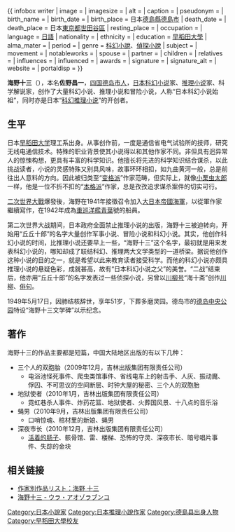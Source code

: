 {{ infobox writer <!-- for more information see [[:Template:Infobox_writer/doc|:Template:Infobox writer/doc]] --> 
| image         = 
| imagesize     = 
| alt           = 
| caption       = 
| pseudonym     = 
| birth_name     = 
| birth_date     = {{Birth date|1897|12|26}}
| birth_place    = 日本[[德島縣|德島縣]][[德島市|德島市]]
| death_date     = {{Death date and age|1949|5|17|1897|12|26}}
| death_place    = 日本[[東京都|東京都]][[世田谷區|世田谷區]]
| resting_place = 
| occupation    = 
| language      = [[日語|日語]]
| nationality   = {{JPN-EMP}}
| ethnicity     = 
| education     = [[早稻田大學|早稻田大學]]
| alma_mater    = 
| period        = 
| genre         = [[科幻小說|科幻小說]]、[[偵探小說|偵探小說]]
| subject       = 
| movement      = 
| notableworks  = 
| spouse        = 
| partner       = 
| children      = 
| relatives     = 
| influences    = 
| influenced    = 
| awards        = 
| signature     = 
| signature_alt = 
| website       = 
| portaldisp    = 
}}

{{japanese|japanese=海野 十三|kana=うんの じゅうざ|romaji=Unno Jūza}}
'''海野十三'''（{{bd|1897年|12月26日|1949年|5月17日|catIdx=Unno Juuza}}），本名'''佐野昌一'''，[[四国|四国]][[德岛市|德岛市]][[人|人]]，[[日本|日本]][[科幻小说|科幻小说]]家、[[推理小说|推理小说]]家、科学解说家，创作了大量科幻小说、推理小说和冒险小说，人称“日本科幻小说始祖”，同时亦是日本“[[科幻推理小说|科幻推理小说]]”的开创者。

== 生平 ==

日本[[早稻田大学|早稻田大学]]理工系出身。从事创作前，一度是通信省电气试验所的技师，研究无线电通信技术。特殊的职业背景使其小说得以和其他作家不同。非但具有迥异常人的惊悚构想，更具有丰富的科学知识。他擅长将先进的科学知识结合谋杀，以此挑战读者，小说的灵感特殊又别具风味，故事环环相扣，如九曲黄河一般，总是前往出人意料的方向。因此被归类至“[[变格派|变格派]]”作家范畴，但实际上，就像[[小栗虫太郎|小栗虫太郎]]一样，他是一位不折不扣的“[[本格派|本格派]]”作家，总是孜孜追求谋杀案件的切实可行。

[[二次世界大戰|二次世界大戰]]爆發後，海野在1941年接徵召令加入[[大日本帝國海軍|大日本帝國海軍]]，以從軍作家繼續寫作，在1942年成為[[重巡洋艦|重巡洋艦]][[青葉號重巡洋艦|青葉]]號的船員。

第二次世界大战期间，日本政府全面禁止推理小说的出版，海野十三被迫转向，开始用“丘丘十郎”的名字大量创作军事小说、冒险小说和科幻小说。其实，他创作科幻小说的时间，比推理小说还要早上一些，“海野十三”这个名字，最初就是用来发表科幻小说的，哪知却成了联结科幻、推理两大文学类型的一道桥梁。据说他创作这种小说的目的之一，就是希望以此来教育读者接受科学。而他的科幻小说亦颇具推理小说的悬疑色彩，成就甚高，故有“日本科幻小说之父”的美誉。“二战”结束后，他亦用“丘丘十郎”的名字发表过一些侦探小说，另曾以[[川柳号|川柳号]]“海十斋”创作[[川柳_(日本文學)|川柳]]、[[俳句|俳句]]。

1949年5月17日，因肺结核辞世，享年51岁，下葬多磨灵园。德岛市的[[德岛中央公园|德岛中央公园]]特设“海野十三文学碑”以示纪念。{{Fact|著名日本动漫作品《[[名侦探柯南|名侦探柯南]]》中，目暮警部（[[目暮十三|目暮十三]]）的“十三”二字正是来自海野十三。|time=2011-09-07T13:37:10+00:00}}

== 著作 ==

海野十三的作品主要都是短篇，中国大陆地区出版的有以下几种：

* 三个人的双胞胎（2009年12月，吉林出版集团有限责任公司）
**电浴池怪死事件、爬虫类馆事件、省线电车上的射击手、人灰、振动魔、俘囚、不可思议的空间断层、时钟大屋的秘密、三个人的双胞胎
* 地狱使者（2010年1月，吉林出版集团有限责任公司）
**霓虹巷杀人事件、炸药花篮、地狱使者、火葬国风景、十八点的音乐浴
* 蝇男（2010年9月，吉林出版集团有限责任公司）
**口哨惊魂、棺材里的新娘、蝇男
* 深夜市长（2010年12月，吉林出版集团有限责任公司）
**[[活着的肠子|活着的肠子]]、骸骨馆、雷、楼梯、恐怖的守灵、深夜市长、暗号唱片事件、失踪的金块

== 相关链接 ==
* [http://www.aozora.gr.jp/index_pages/person160.html 作家別作品リスト：海野 十三] {{Wayback|url=http://www.aozora.gr.jp/index_pages/person160.html |date=20201225150421 }}
* [https://web.archive.org/web/20091127204114/http://uraaozora.jpn.org/unno.html 海野十三 - ウラ・アオゾラブンコ]

{{Authority control}}
{{DEFAULTSORT:Unno Juuza}}
[[Category:日本小說家|Category:日本小說家]]
[[Category:日本推理小說作家|Category:日本推理小說作家]]
[[Category:德島县出身人物|Category:德島县出身人物]]
[[Category:早稻田大學校友|Category:早稻田大學校友]]